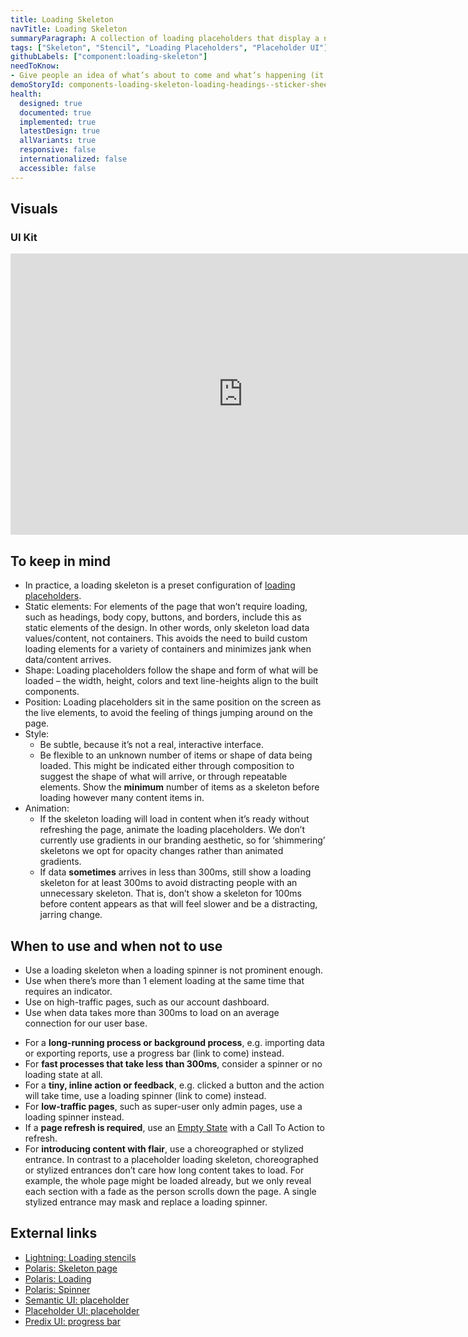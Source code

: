 ```yaml
---
title: Loading Skeleton
navTitle: Loading Skeleton
summaryParagraph: A collection of loading placeholders that display a non-interactive preview of the app’s actual UI to visually communicate that content is in the process of loading.
tags: ["Skeleton", "Stencil", "Loading Placeholders", "Placeholder UI"]
githubLabels: ["component:loading-skeleton"]
needToKnow:
- Give people an idea of what’s about to come and what’s happening (it's currently loading) when a page full of content/data takes more than 300ms to load.
demoStoryId: components-loading-skeleton-loading-headings--sticker-sheet-reversed
health:
  designed: true
  documented: true
  implemented: true
  latestDesign: true
  allVariants: true
  responsive: false
  internationalized: false
  accessible: false
---
```



## Visuals

### UI Kit

<iframe style="border: none;" width="744" height="450" src="https://www.figma.com/embed?embed_host=share&url=https%3A%2F%2Fwww.figma.com%2Ffile%2FeZKEE5kXbEMY3lx84oz8iN%2F%25E2%259D%25A4%25EF%25B8%258F-UI-Kit-Heart%3Fnode-id%3D1929%253A21111" allowfullscreen></iframe>

## To keep in mind

* In practice, a loading skeleton is a preset configuration of [loading placeholders](/components/loading-placeholder).
* Static elements: For elements of the page that won’t require loading, such as headings, body copy, buttons, and borders, include this as static elements of the design. In other words, only skeleton load data values/content, not containers. This avoids the need to build custom loading elements for a variety of containers and minimizes jank when data/content arrives.
* Shape: Loading placeholders follow the shape and form of what will be loaded – the width, height, colors and text line-heights align to the built components. 
* Position: Loading placeholders sit in the same position on the screen as the live elements, to avoid the feeling of things jumping around on the page.
* Style:
    * Be subtle, because it’s not a real, interactive interface.
    * Be flexible to an unknown number of items or shape of data being loaded. This might be indicated either through composition to suggest the shape of what will arrive, or through repeatable elements. Show the **minimum** number of items as a skeleton before loading however many content items in.
* Animation:
    * If the skeleton loading will load in content when it’s ready without refreshing the page, animate the loading placeholders. We don’t currently use gradients in our branding aesthetic, so for ‘shimmering’ skeletons we opt for opacity changes rather than animated gradients.
    * If data **sometimes** arrives in less than 300ms, still show a loading skeleton for at least 300ms to avoid distracting people with an unnecessary skeleton. That is, don’t show a skeleton for 100ms before content appears as that will feel slower and be a distracting, jarring change.

## When to use and when not to use

<WhenToUseAndWhenNotToUse>
<WhenToUse>

* Use a loading skeleton when a loading spinner is not prominent enough.
* Use when there’s more than 1 element loading at the same time that requires an indicator.
* Use on high-traffic pages, such as our account dashboard.
* Use when data takes more than 300ms to load on an average connection for our user base.

</WhenToUse>
<WhenNotToUse>

* For a **long-running process or background process**, e.g. importing data or exporting reports, use a progress bar (link to come) instead.
* For **fast processes that take less than 300ms**, consider a spinner or no loading state at all.
* For a **tiny, inline action or feedback**, e.g. clicked a button and the action will take time, use a loading spinner (link to come) instead.
* For **low-traffic pages**, such as super-user only admin pages, use a loading spinner instead.
* If a **page refresh is required**, use an [Empty State](/components/empty-state) with a Call To Action to refresh.
* For **introducing content with flair**, use a choreographed or stylized entrance. In contrast to a placeholder loading skeleton, choreographed or stylized entrances don’t care how long content takes to load. For example, the whole page might be loaded already, but we only reveal each section with a fade as the person scrolls down the page. A single stylized entrance may mask and replace a loading spinner.

</WhenNotToUse>
</WhenToUseAndWhenNotToUse>

## External links

- [Lightning: Loading stencils](https://www.lightningdesignsystem.com/guidelines/loading/#site-main-content)
- [Polaris: Skeleton page](https://polaris.shopify.com/components/feedback-indicators/skeleton-page#navigation)
- [Polaris: Loading](https://polaris.shopify.com/components/feedback-indicators/loading)
- [Polaris: Spinner](https://polaris.shopify.com/components/feedback-indicators/spinner#navigation)
- [Semantic UI: placeholder](https://semantic-ui.com/elements/placeholder.html)
- [Placeholder UI: placeholder](https://material.io/design/communication/launch-screen.html#placeholder-ui)
- [Predix UI: progress bar](https://www.predix-ui.com/#/elements/px-progress-bar)

